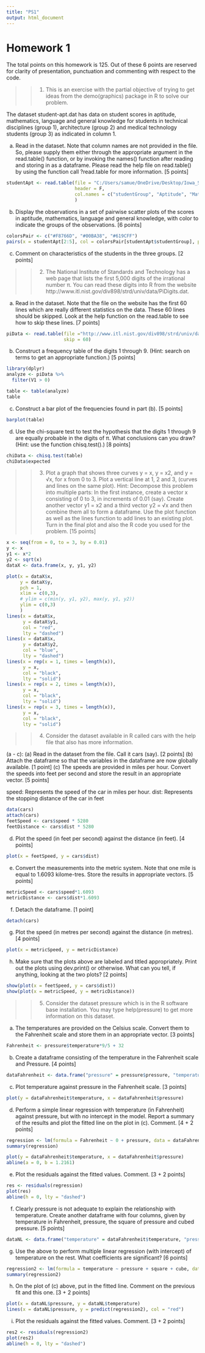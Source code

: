 ```yaml
---
title: "PS1"
output: html_document
---
```


# Homework 1

The total points on this homework is 125. Out of these 6 points are reserved for clarity of presentation,
punctuation and commenting with respect to the code.

>> 1. This is an exercise with the partial objective of trying to get ideas from the demo(graphics) package in R to solve our problem.

The dataset student-apt.dat has data on student scores in aptitude, mathematics, language and general knowledge for students in technical disciplines (group 1), architecture (group 2) and medical technology students (group 3) as indicated in column 1.

(a) Read in the dataset. Note that column names are not provided in the file. So, please supply them either through the appropriate argument in the read.table() function, or by invoking the names() function after reading and storing in as a dataframe. Please read the help file on read.table() by using the function call ?read.table for more information. [5 points]

```r
studentApt <- read.table(file = "C:/Users/samue/OneDrive/Desktop/Iowa_State_PS/STAT 5790/PS/PS1/student-apt.dat", 
                         header = F, 
                         col.names = c("studentGroup", "Aptitude", "Math", "Language", "General")
                         )
```

(b) Display the observations in a set of pairwise scatter plots of the scores in aptitude, mathematics, language and general knowledge, with color to indicate the groups of the observations. [6 points]

```r
colorsPair <- c("#F8766D", "#00BA38", "#619CFF")
pairs(x = studentApt[2:5], col = colorsPair[studentApt$studentGroup], pch = 19)
```

(c) Comment on characteristics of the students in the three groups. [2 points]



\newpage

>> 2. The National Institute of Standards and Technology has a web page that lists the first 5,000 digits of the irrational number π. You can read these digits into R from the website http://www.itl.nist.gov/div898/strd/univ/data/PiDigits.dat.

(a) Read in the dataset. Note that the file on the website has the first 60 lines which are really different statistics on the data. These 60 lines should be skipped. Look at the help function on the read.table to see how to skip these lines. [7 points]

```r
piData <- read.table(file ="http://www.itl.nist.gov/div898/strd/univ/data/PiDigits.dat", 
                     skip = 60)
```

(b) Construct a frequency table of the digits 1 through 9. (Hint: search on terms to get an appropriate function.) [5 points]

```r
library(dplyr)
analyze <- piData %>% 
  filter(V1 > 0)

table <- table(analyze)
table
```

(c) Construct a bar plot of the frequencies found in part (b). [5 points]

```r
barplot(table)
```

(d) Use the chi-square test to test the hypothesis that the digits 1 through 9 are equally probable in the digits of π. What conclusions can you draw? (Hint: use the function chisq.test().) [8 points]

```r
chiData <- chisq.test(table)
chiData$expected
```

\newpage

>> 3. Plot a graph that shows three curves y = x, y = x2, and y = √x, for x from 0 to 3. Plot a vertical line at 1, 2 and 3, (curves and lines on the same plot). Hint: Decompose this problem into multiple parts: In the first instance, create a vector x consisting of 0 to 3, in increments of 0.01 (say). Create another vector y1 = x2 and a third vector y2 = √x and then combine them all to form a dataframe. Use the plot function as well as the lines function to add lines to an existing plot. Turn in the final plot and also the R code you used for the problem. [15 points]

```r
x <- seq(from = 0, to = 3, by = 0.01)
y <- x
y1 <- x*2
y2 <- sqrt(x)
dataX <- data.frame(x, y, y1, y2)

plot(x = dataX$x, 
     y = dataX$y, 
     pch = 1, 
     xlim = c(0,3), 
     # ylim = c(min(y, y1, y2), max(y, y1, y2))
     ylim = c(0,3)
     )
lines(x = dataX$x, 
      y = dataX$y1, 
      col = "red", 
      lty = "dashed")
lines(x = dataX$x, 
      y = dataX$y2, 
      col = "blue", 
      lty = "dashed")
lines(x = rep(x = 1, times = length(x)), 
      y = x, 
      col = "black", 
      lty = "solid")
lines(x = rep(x = 2, times = length(x)), 
      y = x, 
      col = "black", 
      lty = "solid")
lines(x = rep(x = 3, times = length(x)), 
      y = x, 
      col = "black", 
      lty = "solid")

```

\newpage

>> 4. Consider the dataset available in R called cars with the help file that also has more information.

(a - c): 
(a) Read in the dataset from the file. Call it cars (say). [2 points]
(b) Attach the dataframe so that the variables in the dataframe are now globally available. [1 point]
(c) The speeds are provided in miles per hour. Convert the speeds into feet per second and store the result in an appropriate vector. [5 points]

speed: Represents the speed of the car in miles per hour. 
dist: Represents the stopping distance of the car in feet

```r
data(cars)
attach(cars)
feetSpeed <- cars$speed * 5280
feetDistance <- cars$dist * 5280
```

(d) Plot the speed (in feet per second) against the distance (in feet). [4 points]

```r
plot(x = feetSpeed, y = cars$dist)
```

(e) Convert the measurements into the metric system. Note that one mile is equal to 1.6093 kilome-tres. Store the results in appropriate vectors. [5 points]

```r
metricSpeed <- cars$speed*1.6093
metricDistance <- cars$dist*1.6093
```

(f) Detach the dataframe. [1 point]

```r
detach(cars)
```

(g) Plot the speed (in metres per second) against the distance (in metres). [4 points]

```r
plot(x = metricSpeed, y = metricDistance)
```

(h) Make sure that the plots above are labeled and titled appropriately. Print out the plots using dev.print() or otherwise. What can you tell, if anything, looking at the two plots? [2 points]

```r
show(plot(x = feetSpeed, y = cars$dist))
show(plot(x = metricSpeed, y = metricDistance))
```

\newpage

>> 5. Consider the dataset pressure which is in the R software base installation. You may type help(pressure) to get more information on this dataset.

(a) The temperatures are provided on the Celsius scale. Convert them to the Fahrenheit scale and store them in an appropriate vector. [3 points]

```r
Fahrenheit <- pressure$temperature*9/5 + 32
```

(b) Create a dataframe consisting of the temperature in the Fahrenheit scale and Pressure. [4 points]\

```r
dataFahrenheit <- data.frame("pressure" = pressure$pressure, "temperature" = Fahrenheit)
```

(c) Plot temperature against pressure in the Fahrenheit scale. [3 points]

```r
plot(y = dataFahrenheit$temperature, x = dataFahrenheit$pressure)
```

(d) Perform a simple linear regression with temperature (in Fahrenheit) against pressure, but with no intercept in the model. Report a summary of the results and plot the fitted line on the plot in (c). Comment. [4 + 2 points]

```r
regression <- lm(formula = Fahrenheit ~ 0 + pressure, data = dataFahrenheit)
summary(regression)
```

```r
plot(y = dataFahrenheit$temperature, x = dataFahrenheit$pressure)
abline(a = 0, b = 1.2161)
```

(e) Plot the residuals against the fitted values. Comment. [3 + 2 points]

```r
res <- residuals(regression)
plot(res)
abline(h = 0, lty = "dashed")
```

(f) Clearly pressure is not adequate to explain the relationship with temperature. Create another dataframe with four columns, given by temperature in Fahrenheit, pressure, the square of pressure and cubed pressure. [5 points]

```r
dataNL <- data.frame("temperature" = dataFahrenheit$temperature, "pressure" = dataFahrenheit$pressure, "square" = dataFahrenheit$pressure^2, "cube" = dataFahrenheit$pressure^3)
```

(g) Use the above to perform multiple linear regression (with intercept) of temperature on the rest. What coefficients are significant? [6 points]

```r
regression2 <- lm(formula = temperature ~ pressure + square + cube, data = dataNL)
summary(regression2)
```

(h) On the plot of (c) above, put in the fitted line. Comment on the previous fit and this one. [3 + 2 points]

```r
plot(x = dataNL$pressure, y = dataNL$temperature)
lines(x = dataNL$pressure, y = predict(regression2), col = "red")
```

(i) Plot the residuals against the fitted values. Comment. [3 + 2 points]

```r
res2 <- residuals(regression2) 
plot(res2)
abline(h = 0, lty = "dashed")
```
